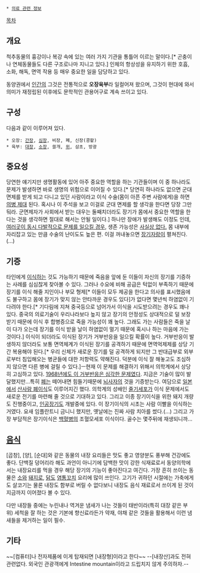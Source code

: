  * [[의료 관련 정보]]

[[목차]]
== 개요 ==
척추동물의 흉강이나 복강 속에 있는 여러 가지 기관을 통틀어 이르는 말이다.[* 곤충이나 연체동물들도 다른 구조로나마 지니고 있다.] 인체의 항상성을 유지하기 위한 호흡, 소화, 해독, 면역 작용 등 매우 중요한 일을 담당하고 있다. 

동양권에서 [[인간]]의 그것은 전통적으로 '''오장육부'''라 일컬어져 왔으며, 그것이 현대에 와서 의미가 재정립된 이후에도 문학적인 관용어구로 계속 쓰이고 있다.

== 구성 ==
다음과 같이 이루어져 있다. 

 * 오장: [[간]]장, [[심장]], 비장, 폐, 신장(콩팥)
 * 육부: [[대장]], [[소장]], 쓸개, [[위]], 삼초, 방광

== 중요성 ==
당연한 얘기지만 생명활동에 있어 아주 중요한 역할을 하는 기관들이며 이 중 하나라도 문제가 발생하면 바로 생명의 위험으로 이어질 수 있다.[* 당연히 하나라도 없으면 군대 면제를 받게 되고 다니고 있던 사람이라고 이식 수술(몸이 아픈 주변 사람에게)을 하면 [[의병 제대]] 된다. 혹시나 이 주석을 보고 이걸로 군대 면제를 할 생각을 한다면 당장 그만둬라. 군면제자가 사회에서 받는 대우는 둘째치더라도 장기가 몸에서 중요한 역할을 한다는 것을 생각하면 절대로 해서는 안될 일이다.] 하나만 장애가 발생해도 이정도 인데, [[다발성 장기 부전|여러곳이 동시 다발적으로 문제를 일으킬 경우]], 생존 가능성은 [[너는 이미 죽어 있다|사실상 없다.]] 몸 내부에 자리잡고 있는 만큼 수술의 난이도도 높은 편. 이걸 꺼내놓으면 [[장기자랑]]이 펼쳐진다.(...) 

== 기증 ==
타인에게 [[이식]]하는 것도 가능하기 때문에 죽음을 앞에 둔 이들이 자신의 장기를 기증하는 사례를 심심찮게 찾아볼 수 있다. 그러나 수요에 비해 공급은 턱없이 부족하기 때문에 장기를 이식 해줄 지인이나 부모 형제[* 이들이 모두 제공을 한다고 의사를 표시했음에도 불구하고 몸에 장기가 맞지 않는 안타까운 경우도 있다]가 없다면 몇년씩 하염없이 기다려야 한다.[* 기다림에 지쳐 중국등으로 넘어가서 이식을 시도받으려는 경우도 꽤나 있다. 중국의 의료기술이 우리나라보다 높지 않고 장기의 안정성도 상대적으로 덜 보장 받기 때문에 이식 후 합병증으로 죽을 가능성이 꽤 높다. 그래도 가는 사람들은 죽을 날이 다가 오는데 장기를 이식 받을 날이 하염없이 멀기 때문에 혹시나 하는 마음에 가는 것이다.]  이식이 되더라도 이식된 장기가 거부반응을 일으킬 확률이 높다. 거부반응이 발생하지 않더라도 보통 면역체계가 이식된 장기를 공격하기 때문에 면역억제제를 상당 기간 복용해야 된다.[* 우리 신체가 새로운 장기를 덜 공격하게 되지만 그 반대급부로 외부로부터 침입해오는 병균들에 대한 저항력도 약해진다. 덕분에 이식 잘 해놓고도 조심하지 않으면 다른 병에 걸릴 수 있다.]ㅡ현재 이 문제를 해결하기 위해서 의학계에서 상당히 고심하고 있다. [http://dna.naver.com/viewer/index.nhn?articleId=1968011300209206001&edtNo=2&printCount=1&publishDate=1968-01-13&officeId=00020&pageNo=6&printNo=14229&publishType=00020&doNotReadAnyMore=notClose 1968년에도 이 거부반응은 심각한 문제였다]. 지금은 기술이 많이 발달했지만...특히 [[폐]]는 떼어내면 힘들기때문에 [[뇌사]]자의 것을 기증받는다. 여담으로 [[일본]]에서 [http://dna.naver.com/viewer/index.nhn?articleId=1998103000329119004&edtNo=45&printCount=1&publishDate=1998-10-30&officeId=00032&pageNo=19&printNo=16578&publishType=00010 산사람 폐이식]도 이루어지긴 했다. 의학계의 성배인 [[줄기세포]]가 이식 문제에서도 새로운 전기를 마련해 줄 것으로 기대하고 있다. 그리고 이종 장기이식을 위한 돼지 개량도 진행중이고, [[인공장기]]도 개발중에 있다. 이 장기이식의 시초는 사람 이빨을 이식하는거였다. 요새 임플란트니 금니니 했지만, 옛날에는 진짜 사람 치아를 썼다.(...) 그리고 가장 부담적은 장기이식은 [[백혈병]]의 조혈모세포 이식이다. 골수는 몇주뒤에 재생되니까...

== [[음식]] ==
[곱창], [양], [순대]와 같은 동물의 내장 요리들은 맛도 좋고 영양분도 풍부해 건강에도 좋다. 단백질 덩어리라 해도 과언이 아니기에 담백한 맛이 강한 식재료로서 동양의학에서는 내장요리를 먹을 경우 해당 장기의 기능이 좋아진다고 여긴다. 가장 흔히 쓰이는 동물은 [[소]]와 [[돼지]]로, [[닭]]도 [[염통꼬치]] 요리에 많이 쓰인다. 고기가 귀하던 시절에는 가축에게도 살코기는 물론 내장도 함부로 버릴 수 없다보니 내장도 음식 재료로서 쓰이게 된 것이 지금까지 이어졌다 볼 수 있다.

다만 내장들 중에는 누린내나 역겨운 냄새가 나는 것들이 태반이라(특히 대장 같은 부위) 세척을 잘 하는 것은 기본에 향신료라든가 약재, 야채 같은 것들을 활용해서 이런 냄새들을 제거하는 일이 필수.
== 기타 ==
~~[컴퓨터]나 전자제품에 이게 탑재되면 [내장형]이라고 한다~~
--[내장산]과도 전혀 관련없다. 외국인 관광객에게 Intestine mountain이라고 드립치지 않게 주의하자.--
